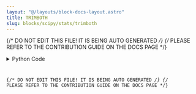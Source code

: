```yaml
---
layout: "@/layouts/block-docs-layout.astro"
title: TRIMBOTH
slug: blocks/scipy/stats/trimboth
---
```


{/* DO NOT EDIT THIS FILE! IT IS BEING AUTO GENERATED */}
{/* PLEASE REFER TO THE CONTRIBUTION GUIDE ON THE DOCS PAGE */}


<PythonDocsDisplay docstring={docstring} />
<details>
<summary>Python Code</summary>



<Code code={pythonCode} lang="py" wrap theme="dracula" />

[Find this Flojoy Block on GitHub](https://github.com/flojoy-ai/blocks/blob/main/blocks/SCIPY/STATS/TRIMBOTH/TRIMBOTH.py)

</details>

{/* DO NOT EDIT THIS FILE! IT IS BEING AUTO GENERATED */}
{/* PLEASE REFER TO THE CONTRIBUTION GUIDE ON THE DOCS PAGE */}
